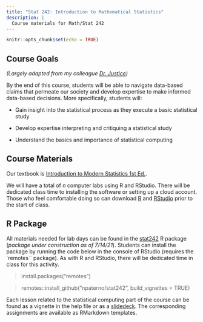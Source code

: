 ```yaml
---
title: "Stat 242: Introduction to Mathematical Statistics"
description: | 
  Course materials for Math/Stat 242
---
```


```r
knitr::opts_chunk$set(echo = TRUE)
```

## Course Goals
*(Largely adapted from my colleague [Dr. Justice](https://sites.google.com/plu.edu/njustice/courses/stat-242?authuser=0))*

By the end of this course, students will be able to navigate data-based claims that permeate our society and develop expertise to make informed data-based decisions. More specifically, students will:

* Gain insight into the statistical process as they execute a basic statistical study

* Develop expertise interpreting and critiquing a statistical study

* Understand the basics and importance of statistical computing

## Course Materials

Our textbook is [Introduction to Modern Statistics 1st Ed.](https://openintro-ims.netlify.app/index.html).

We will have a total of *n* computer labs using R and RStudio. There will be dedicated class time to installing the software or setting up a cloud account. Those who feel comfortable doing so can download [R](https://cran.r-project.org) and [RStudio](https://www.rstudio.com/download) prior to the start of class.

## R Package 
All materials needed for lab days can be found in the [stat242](https://www.github.com/npaterno/stat242) R package (*package under construction as of 7/14/21*). Students can install the package by running the code below in the console of RStudio (requires the `remotes`` package). As with R and RStudio, there will be dedicated time in class for this activity. 

> install.packages("remotes")

> remotes::install_github("npaterno/stat242", build_vignettes = TRUE)

Each lesson related to the statistical computing part of the course can be found as a vignette in the help file or as a [slidedeck](https://npaterno.github.io/left_coast_stats/slides). The corresponding assignments are available as RMarkdown templates.